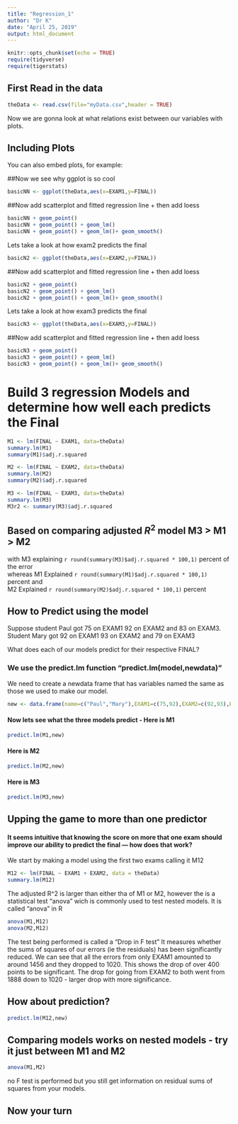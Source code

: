 ```yaml
---
title: "Regression_1"
author: "Dr K"
date: "April 25, 2019"
output: html_document
---
```


```r
knitr::opts_chunk$set(echo = TRUE)
require(tidyverse)
require(tigerstats)
```

## First Read in the data

```r
theData <- read.csv(file="myData.csv",header = TRUE)
```


Now we are gonna look at what relations exist between our variables with plots.


## Including Plots

You can also embed plots, for example:

##Now we see why ggplot is so cool
```r
basicNN <- ggplot(theData,aes(x=EXAM1,y=FINAL))
```
##Now add scatterplot and fitted regression line + then add loess

```r
basicNN + geom_point() 
basicNN + geom_point() + geom_lm()
basicNN + geom_point() + geom_lm()+ geom_smooth()
```
Lets take a look at how exam2 predicts the final

```r
basicN2 <- ggplot(theData,aes(x=EXAM2,y=FINAL))
```
##Now add scatterplot and fitted regression line + then add loess

```r
basicN2 + geom_point() 
basicN2 + geom_point() + geom_lm()
basicN2 + geom_point() + geom_lm()+ geom_smooth()
``` 

Lets take a look at how exam3 predicts the final

```r
basicN3 <- ggplot(theData,aes(x=EXAM3,y=FINAL))
```
##Now add scatterplot and fitted regression line + then add loess

```r
basicN3 + geom_point() 
basicN3 + geom_point() + geom_lm()
basicN3 + geom_point() + geom_lm()+ geom_smooth()
```
# Build 3 regression Models and determine how well each predicts the Final

```r
M1 <- lm(FINAL ~ EXAM1, data=theData) 
summary.lm(M1)
summary(M1)$adj.r.squared
```
```r
M2 <- lm(FINAL ~ EXAM2, data=theData) 
summary.lm(M2)
summary(M2)$adj.r.squared
```  
```r
M3 <- lm(FINAL ~ EXAM3, data=theData) 
summary.lm(M3)
M3r2 <- summary(M3)$adj.r.squared
```
## Based on comparing adjusted $R^2$ model M3 > M1 > M2  
with M3 explaining `r round(summary(M3)$adj.r.squared * 100,1)` percent of the error  
whereas M1 Explained `r round(summary(M1)$adj.r.squared * 100,1)` percent and  
M2 Explained `r round(summary(M2)$adj.r.squared * 100,1)` percent

## How to Predict using the model  

Suppose student Paul got 75 on EXAM1 92 on EXAM2 and 83 on EXAM3.
Student Mary got 92 on EXAM1 93 on EXAM2 and 79 on EXAM3

What does each of our models predict for their respective FINAL?  

### We use the predict.lm function "predict.lm(model,newdata)"  
We need to create a newdata frame that has variables named the same as those we used to make our model.  

```r
new <- data.frame(name=c("Paul","Mary"),EXAM1=c(75,92),EXAM2=c(92,93),EXAM3=c(83,79))
```

#### Now lets see what the three models predict - Here is M1

```r
predict.lm(M1,new)
```

####  Here is M2


```r
predict.lm(M2,new)
``` 

####  Here is M3


```r
predict.lm(M3,new)
```  
## Upping the game to more than one predictor  
#### It seems intuitive that knowing the score on more that one exam should improve our ability to predict the final --- how does that work?  

We start by making a model using the first two exams calling it M12  

```r
M12 <- lm(FINAL ~ EXAM1 + EXAM2, data = theData)
summary.lm(M12)
```
The adjusted R^2 is larger than either tha of M1 or M2, however the is a statistical test "anova" wich is commonly used to test nested models. It is called "anova" in R  

```r
anova(M1,M12)
anova(M2,M12)
```


The test being performed is called a "Drop in F test" It measures whether the sums of squares of our errors (ie the residuals) has been significantly reduced. We can see that all the errors from only EXAM1 amounted to around 1456 and they dropped to 1020. This shows the drop of over 400 points to be significant. The drop for going from EXAM2 to both went from 1888 down to 1020 - larger drop with more significance. 

## How about prediction?

```r
predict.lm(M12,new)
```

## Comparing models works on nested models - try it just between M1 and M2

```r
anova(M1,M2)
```

no F test is performed but you still get information on residual sums of squares from your models. 

## Now your turn